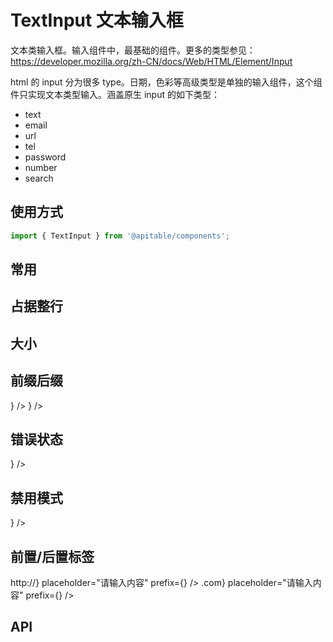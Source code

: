 
<Meta title="表单组件/TextInput 文本输入框/文档" />

# TextInput 文本输入框

文本类输入框。输入组件中，最基础的组件。更多的类型参见：https://developer.mozilla.org/zh-CN/docs/Web/HTML/Element/Input

html 的 input 分为很多 type。日期，色彩等高级类型是单独的输入组件，这个组件只实现文本类型输入。涵盖原生 input 的如下类型：

- text
- email
- url
- tel
- password
- number
- search

## 使用方式

```jsx
import { TextInput } from '@apitable/components';
```

## 常用

<Canvas>
<ThemeToggle>
  <TextInput placeholder="请输入内容" />
  <TextInput
    lineStyle
    placeholder="请输入内容"
  />
</ThemeToggle>
</Canvas>

## 占据整行

<Canvas>
<ThemeToggle>
  <TextInput
    block
    placeholder="请输入内容"
  />
</ThemeToggle>
</Canvas>

## 大小

<Canvas>
<ThemeToggle>
  <TextInput
    placeholder="请输入内容"
    size="small"
  />
  <TextInput placeholder="请输入内容" />
  <TextInput
    placeholder="请输入内容"
    size="large"
  />
</ThemeToggle>
</Canvas>

## 前缀后缀

<Canvas>
<ThemeToggle>
  <TextInput
    placeholder="请输入内容"
    prefix={<PhonenumberFilled />}
  />
  <TextInput
    placeholder="请输入内容"
    suffix={<PhonenumberFilled />}
  />
</ThemeToggle>
</Canvas>

## 错误状态

<Canvas>
<ThemeToggle>
  <TextInput
    error
    placeholder="请输入内容"
    prefix={<PhonenumberFilled />}
  />
</ThemeToggle>
</Canvas>

## 禁用模式

<Canvas>
<ThemeToggle>
  <TextInput
    disabled
    placeholder="请输入内容"
    prefix={<PhonenumberFilled />}
  />
</ThemeToggle>
</Canvas>

## 前置/后置标签

<Canvas>
<ThemeToggle>
  <TextInput
    addonBefore={<div>http://</div>}
    placeholder="请输入内容"
    prefix={<PhonenumberFilled />}
  />
  <TextInput
    addonAfter={<div>.com</div>}
    placeholder="请输入内容"
    prefix={<PhonenumberFilled />}
  />
</ThemeToggle>
</Canvas>

## API

<ArgsTable of={TextInput} />

